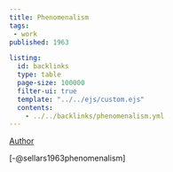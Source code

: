 ```yaml
---
title: Phenomenalism
tags: 
 - work
published: 1963

listing:
  id: backlinks
  type: table
  page-size: 100000
  filter-ui: true
  template: "../../ejs/custom.ejs"
  contents:
    - ../../backlinks/phenomenalism.yml
---
```


[Author](/docs/phil/Wilfrid Sellars.html)

[-@sellars1963phenomenalism]
